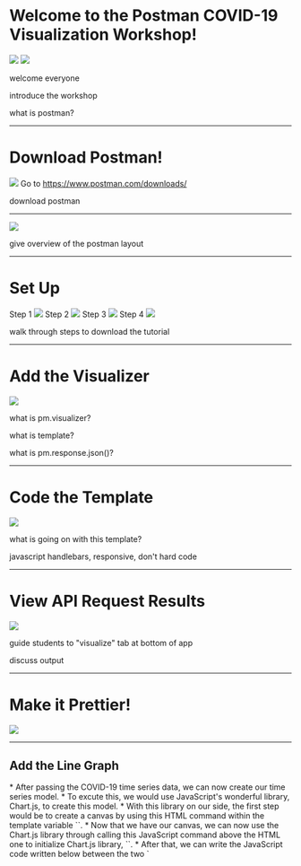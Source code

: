 
<Layout bg='#ffff66'>
  <h1 style={{'color':'black'}}>Welcome to the Postman COVID-19 Visualization Workshop!</h1>
  <FlexContainer>
    <FlexItem padding='1em'>
      <img src={require('./images/lines.png')} style={{'height':'300px'}}/>
    </FlexItem>
    <FlexItem padding='1em'>
      <img src={require('./images/pm-icon.png')} style={{'height':'300px'}}/>
    </FlexItem>
  </FlexContainer>
</Layout>

<Notes>
<p>welcome everyone</p>
<p>introduce the workshop</p>
<p>what is postman?</p>
</Notes>

---

<Layout bg='gray'>
  <h1>Download Postman!</h1>
  <img src={require('./images/pm-icon.png')} style={{'height':'200px'}} />
  Go to <a href='https://www.postman.com/downloads/'>https://www.postman.com/downloads/</a>
</Layout>

<Notes>
<p>download postman</p>
</Notes>

---

<Layout bg='tomato'>
  <img src={require('./images/pm-screen.png')}  />
</Layout>

<Notes>
<p>give overview of the postman layout</p>
</Notes>

---

<Layout bg='tomato'>
  <h1>Set Up</h1>
  <FlexContainer>
    <FlexItem padding='.5em'>
      <span>Step 1</span>
      <img src={require("./images/new.png")} style={{'height':'200px'}} />
    </FlexItem>
    <FlexItem padding='.5em'>
      <span>Step 2</span>
      <img src={require("./images/templates.png")} style={{'height':'200px'}} />
    </FlexItem>
    <FlexItem padding='.5em'>
      <span>Step 3</span>
      <img src={require("./images/search.png")} style={{'height':'200px'}} />
    </FlexItem>
    <FlexItem padding='.5em'>
      <span>Step 4</span>
      <img src={require("./images/howto.png")} style={{'height':'200px'}} />
    </FlexItem>
  </FlexContainer>
</Layout>

<Notes>
<p>walk through steps to download the tutorial</p>
</Notes>

---

<Layout bg='tomato'>
  <h1 style={{'height':'0'}}>Add the Visualizer</h1>
  <img src={require("./images/visualizer.png")}/>
</Layout>

<Notes>
<p>what is pm.visualizer?</p>
<p>what is template?</p>
<p>what is pm.response.json()?</p>
</Notes>

---

<Layout bg='tomato'>
  <h1 style={{'height':'0'}}>Code the Template</h1>
  <img src={require("./images/template.png")} style={{'width':'60%'}} />
</Layout>

<Notes>
<p>what is going on with this template?</p>
<p>javascript handlebars, responsive, don't hard code</p>
</Notes>

---

<Layout bg='tomato'>
  <h1 style={{'height':'0'}}>View API Request Results</h1>
  <img src={require("./images/visualize-1.png")} style={{'width':'60%'}} />
</Layout>

<Notes>
<p>guide students to "visualize" tab at bottom of app</p>
<p>discuss output</p>
</Notes>

---

<Layout bg='tomato'>
  <h1 style={{'height':'0'}}>Make it Prettier!</h1>
  <img src={require("./images/pretty.png")} style={{'width':'60%'}} />
</Layout>

---

## Add the Line Graph

<Notes>
  * After passing the COVID-19 time series data, we can now create our time series model.
  * To excute this, we would use JavaScript's wonderful library, Chart.js, to create this model.
  * With this library on our side, the first step would be to create a canvas by using this HTML command within the template variable
   `<canvas id="myChart"></canvas>`.
  * Now that we have our canvas, we can now use the Chart.js library through calling this JavaScript command above the HTML one
    to initialize Chart.js library, `<script src="https://cdn.jsdelivr.net/npm/chart.js@2.8.0"></script>`.
  * After that, we can write the JavaScript code written below between the two `<script>` parameters to form the body that passes the
    dates and data values of our dataset.
</Notes>

<img src ={require("./images/USA Code.png")}/>

<Notes>
  * Now that we have completed the steps, we can run the code through the send button and after we click the visualize button, we have
    finally created our time series model!
</Notes>

<img src ={require("./images/USA Graph.png")}/>
  
<Notes>
  * We can see here that the cases for COVID-19 have been stagnant throughout January and February, but then they start to increase in
    March. This means that as time goes on after March, the number of COVID-19 cases increase, meaning the disease is starting to spread
    much throughout the US during this time.
</Notes>

---

# Slide 7

## Show Time Series for another country

<Notes>
  * Now that you've seen the time series of COVID-19 from the US, you're probably thinking, "How can we find the growth of COVID-19 cases from other countries?"
  * Well, you're in luck! Notice how on the GET search bar, we already have the API key for our 
  dataset, `https://covidapi.info/api/v1/country/USA`, but the `USA` value after `/country/` represents the specfic country that we
  selected to show the time series for.
  * Now what you can do is simply change that parameter for another country. Let's say we want to look at the growth of COVID-19 cases
  in China. China's value is known as `CHN`. So you would would replace `USA` with `CHN` after the `/country/` parameter like so
  `https://covidapi.info/api/v1/country/CHN`.
  * Once that's completed you, can search for it on the API key, click the send button, click the visualize button to create the model 
  and voila! You have created the Time Series model for China.
</Notes>

<img src ={require("./images/China.png")}/>

---

# Slide 8

## Show Time Series for another Value

<Notes>
  * Now you've seen how to get a time series just for one country, but what if you wanted to find the level of impact throughout the
  entire world?
  * Well you can now do that through editing the API key from the GET search bar. 
  * Remember when we made a time series just for China using the API call `https://covidapi.info/api/v1/country/CHN`? Well what you can
  do is change the positional arguments `/country/` and `CHN` because the `/country/` parameter specifies just for a country and `CHN`
  refers only to the specific country, China.
  * Now to actually change the parameters, you should replace `/country/` with `/global/` because this would allow the API key to realise that we want to collect the COVID-19 cases everywhere rather than one place and after `/global/` I would put `count` because
  this would specify the total count for every country.
  * Your API key on the GET search bar will look like this, `https://covidapi.info/api/v1/global/count`, and once you hit the send and
  the visualize buttons, just like that, you created another time series model for COVID-19 cases for the entire world.
</Notes>

<img src = {require("./images/Global Graph.png")}/>
  
---

# Slide 9

## Change of Variables for Data Types

<Notes>
  * We have seen given variables within our dataset to create time series models, but what would happen if we change the variable's
  name itself? Let's find out.
  * When we go to the pre-request script tab, this is where we can initialize our variables to anything that we please. Let's say that we want to name our variable "ISO" from the data from China. We would then use the `pm.variables.set()` function call to initialize
  the variable name and the first parameter will be the name we want to define (`ISO`) and the second parameter will store all of the
  data from the previous variable (`CHN`). The function call will look like this, `pm.variables.set("ISO", "CHN");`.
</Notes>

<img src = {require("./images/ISO.png")}/>

<Notes>
  * Now you can click the send button to run the code for it and click visualize and you'll notice two things when you run this time 
  series: the graph looks exactly the same and the API key has a different variable after `/country/` 
  `https://covidapi.info/api/v1/country/{{ISO}}`. That is because the only thing we have redefined was China's variable name
  but everything else remains the same.
</Notes>
  
<img src = {require("./images/OSI.png")}/>
  
<Notes>
  * Now you're probably wondering how is the graph reading through the data appropriately with the new variable name? To further
  explain, when you go to the tests tab on Postman, you should scroll through the very bottom of the code and you should look at
  the `pm.visualizer.set()` function call. Notice how you have the title call being defined with 
  ``COVID timeseries data for ${pm.variables.get("ISO")}``. The pm.variables.get() call collects all of the data from the given 
  varaible name "ISO", which explains how we're able to store the data itself in the first place.
</Notes>

<img src = {require("./images/ISO Code.png")}/>

---

# Slide 10

## Make the Datapoints have the same colors of their Country's Flag

<Notes>
  * Now that you have seen ways to work with Postman to customize the visualization of our mathematical model, you can now give it a try
  by making the datapoints that represents the level of COVID-19 cases per date have the same colors as the country's flag.
  * Let's do China for instance. So if we go under the test tab of Postman, we can see that the `backgroundColor:` and `borderColor:`
  template calls contain `rgb()` as the preset color template for the bullet points.
</Notes>

<img src = {require("./images/China Colors Before.png")}/>

<Notes>
  * What we can do is replace `rgb()` with `red()` for `backgroundColor:` (background color for the bullet points) and `yellow()` for `borderColor:` (border color for the bullet points) like so.
</Notes>

<img src = {require("./images/image.png")}/>

<Notes>
  * After editing that part of the code, as we run it through the console via the send button, we notice many things that are different
  about the graph. You're probably wondering where are the colors for the data points, but if you run your cursor through them towards
  the initial data point, you'll see that the data points are red with a yellow boarder like intended!
</Notes>

<img src = {require("./images/image (1).png")}/>

<Notes>
  * Another thing you're thinking about as to why is the background for the mathematical model in a dark-grey tone? The answer to that
  would be when you right click the graph to see the command "Inspect visualization", this page will pop up and if you look at the
  `color:` section of the JavaScript code, you can see that it's preset to Black. That would mean that no matter how many times you
  run it, you can't change the color for the mathematical model.
</Notes>

<img src = {require("./images/image (2).png")}/>
